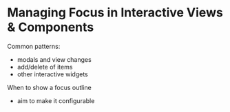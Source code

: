 # Managing Focus in Interactive Views & Components

Common patterns:
- modals and view changes
- add/delete of items
- other interactive widgets

When to show a focus outline
- aim to make it configurable